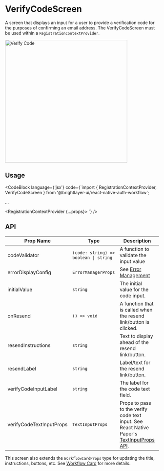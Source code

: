 
# VerifyCodeScreen

A screen that displays an input for a user to provide a verification code for the purposes of confirming an email address. The VerifyCodeScreen must be used within a `RegistrationContextProvider`.

<img width="400" alt="Verify Code" src={VerifyCodeScreen} />

## Usage

<CodeBlock
    language={'jsx'}
    code={`import { RegistrationContextProvider, VerifyCodeScreen } from '@brightlayer-ui/react-native-auth-workflow';

...

<RegistrationContextProvider {...props}>
    <VerifyCodeScreen />
</RegistrationContextProvider>`}
/>

## API

| Prop Name                | Type                                  | Description                                                                                                                                                             | Default                       |
| ------------------------ | ------------------------------------- | ----------------------------------------------------------------------------------------------------------------------------------------------------------------------- | ----------------------------- |
| codeValidator            | `(code: string) => boolean \| string` | A function to validate the input value                                                                                                                                  | required to be > 0 characters |
| errorDisplayConfig       | `ErrorManagerProps`                   | See [Error Management](/workflows/error-management/)                                                                                                                          |                               |
| initialValue             | `string`                              | The initial value for the code input.                                                                                                                                   |                               |
| onResend                 | `() => void`                          | A function that is called when the resend link/button is clicked.                                                                                                       |                               |
| resendInstructions       | `string`                              | Text to display ahead of the resend link/button.                                                                                                                        | `t('bluiRegistration:SELF_REGISTRATION.VERIFY_EMAIL.VERIFICATION_CODE_PROMPT') // “Didn't receive an email?”`    |
| resendLabel              | `string`                              | Label/text for the resend link/button.                                                                                                                                  | `t('bluiCommon:ACTIONS.RESEND') // “Send Again”`                  |
| verifyCodeInputLabel     | `string`                              | The label for the code text field.                                                                                                                                      | `t('bluiRegistration:SELF_REGISTRATION.VERIFY_EMAIL.VERIFICATION') // “Verification Code”`           |
| verifyCodeTextInputProps | `TextInputProps`                      | Props to pass to the verify code text input. See React Native Paper's [TextInputProps API](https://callstack.github.io/react-native-paper/docs/components/TextInput/#textinput-props). |                               |

This screen also extends the `WorkflowCardProps` type for updating the title, instructions, buttons, etc. See [Workflow Card](/workflows/workflow-card/) for more details.
